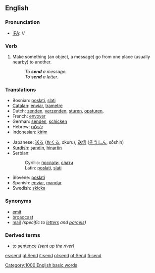 ==English==

=== Pronunciation ===
*[[w:IPA|IPA]]: /{{IPAchar|ˈsend}}/

=== Verb ===
{{en-infl-irreg|send|sends|sending|sent|sent}}
# Make something (an object, a message) go from one place (usually nearby) to another.
#:''To '''send''' a message.''
#:''To '''send''' a letter.''

===Translations===
{{top}}
*Bosnian: [[poslati]], [[slati]]
*[[Catalan]]: [[enviar]], [[trametre]]
*Dutch: [[zenden]], [[verzenden]], [[sturen]], [[opsturen]], 
*French: [[envoyer]]
*German: [[senden]], [[schicken]]
*Hebrew: [[לשלוח]]
*Indonesian: [[kirim]]
{{mid}}
*Japanese: [[送る]] ([[おくる]], okuru), [[送信]] ([[そうしん]], sōshin)
*[[Kurdish]]: [[şandin]], [[hinartin]]
*Serbian:
*:Cyrillic: [[послати]], [[слати]]
*:Latin: [[poslati]], [[slati]]
*Slovene: [[poslati]]
*Spanish: [[enviar]], [[mandar]]
*Swedish: [[skicka]]
{{bottom}}

===Synonyms===
*[[emit]]
*[[broadcast]]
*[[mail]] ''(specific to [[letter]]s and [[parcel]]s)''

===Derived terms===
* to [[sentence]] ''(sent up the river)''

[[Category:1000 English basic words]]

[[es:send]]
[[gl:Send]]
[[it:send]]
[[pl:send]]
[[pt:Send]]
[[fi:send]]